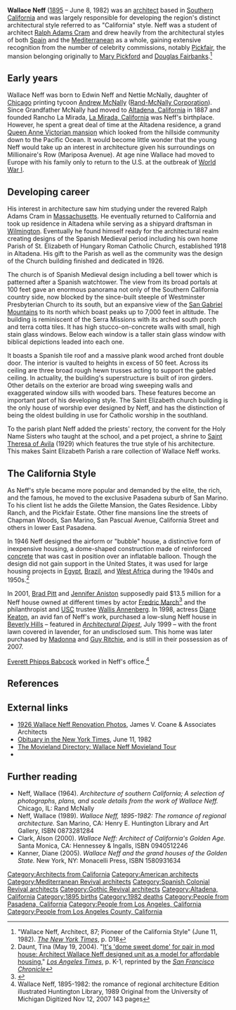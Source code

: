 '''Wallace Neff''' ([[1895]] &ndash; June 8, 1982) was an [[architect]] based in [[Southern California]] and was largely responsible for developing the region's distinct architectural style referred to as "California" style. Neff was a student of architect [[Ralph Adams Cram]] and drew heavily from the architectural styles of both [[Spain]] and the [[Mediterranean Sea|Mediterranean]] as a whole, gaining extensive recognition from the number of celebrity commissions, notably [[Pickfair]], the mansion belonging originally to [[Mary Pickford]] and [[Douglas Fairbanks]].<ref>"Wallace Neff, Architect, 87; Pioneer of the California Style" (June 11, 1982). ''[[The New York Times]]'', p. D18</ref>

==Early years==

Wallace Neff was born to Edwin Neff and Nettie McNally, daughter of [[Chicago]] printing tycoon [[Andrew McNally]] ([[Rand McNally|Rand-McNally Corporation]]). Since Grandfather McNally had moved to [[Altadena, California]] in 1887 and founded Rancho La Mirada, [[La Mirada, California]] was Neff's birthplace. However, he spent a great deal of time at the Altadena residence, a grand [[Andrew McNally House|Queen Anne Victorian mansion]] which looked from the hillside community down to the Pacific Ocean. It would become little wonder that the young Neff would take up an interest in architecture given his surroundings on Millionaire's Row (Mariposa Avenue). At age nine Wallace had moved to Europe with his family only to return to the U.S. at the outbreak of [[World War I]].

==Developing career==

His interest in architecture saw him studying under the revered Ralph Adams Cram in [[Massachusetts]]. He eventually returned to California and took up residence in Altadena while serving as a shipyard draftsman in [[Wilmington, Los Angeles, California|Wilmington]]. Eventually he found himself ready for the architectural realm creating designs of the Spanish Medieval period including his own home Parish of St. Elizabeth of Hungary Roman Catholic Church, established 1918 in Altadena. His gift to the Parish as well as the community was the design of the Church building finished and dedicated in 1926.

The church is of Spanish Medieval design including a bell tower which is patterned after a Spanish watchtower. The view from its broad portals at 100 feet gave an enormous panorama not only of the Southern California country side, now blocked by the since-built steeple of Westminster Presbyterian Church to its south, but an expansive view of the [[San Gabriel Mountains]] to its north which boast peaks up to 7,000 feet in altitude. The building is reminiscent of the Serra Missions with its arched south porch and terra cotta tiles. It has high stucco-on-concrete walls with small, high stain glass windows. Below each window is a taller stain glass window with biblical depictions leaded into each one.

It boasts a Spanish tile roof and a massive plank wood arched front double door. The interior is vaulted to heights in excess of 50 feet. Across its ceiling are three broad rough hewn trusses acting to support the gabled ceiling. In actuality, the building's superstructure is built of iron girders. Other details on the exterior are broad wing sweeping walls and exaggerated window sills with wooded bars. These features become an important part of his developing style. The Saint Elizabeth church building is the only house of worship ever designed by Neff, and has the distinction of being the oldest building in use for Catholic worship in the southland.

To the parish plant Neff added the priests' rectory, the convent for the Holy Name Sisters who taught at the school, and a pet project, a shrine to [[Saint Theresa of Avila]] (1929) which features the true style of his architecture. This makes Saint Elizabeth Parish a rare collection of Wallace Neff works.

==The California Style==

As Neff's style became more popular and demanded by the elite, the rich, and the famous, he moved to the exclusive Pasadena suburb of San Marino. To his client list he adds the Gilette Mansion, the Gates Residence. Libby Ranch, and the Pickfair Estate. Other fine mansions line the streets of Chapman Woods, San Marino, San Pascual Avenue, California Street and others in lower East Pasadena.

In 1946 Neff designed the airform or "bubble" house, a distinctive form of inexpensive housing, a dome-shaped construction made of reinforced [[concrete]] that was cast in position over an inflatable balloon. Though the design did not gain support in the United States, it was used for large housing projects in [[Egypt]], [[Brazil]], and [[West Africa]] during the 1940s and 1950s.<ref>Daunt, Tina (May 19, 2004). "[http://www.sfgate.com/cgi-bin/article.cgi?f=/c/a/2004/05/19/HOGAU6MV5H1.DTL It's 'dome sweet dome' for pair in mod house: Architect Wallace Neff designed unit as a model for affordable housing]," ''[[Los Angeles Times]]'', p. K-1, reprinted by the ''[[San Francisco Chronicle]]''</ref>

In 2001, [[Brad Pitt]] and [[Jennifer Aniston]] supposedly paid $13.5 million for a Neff house owned at different times by actor [[Fredric March]]<ref>{{cite news
|author=Ryon, Ruth
|title=A Neff, but enough is enough
|date=Oct. 2, 2005
|work=[[Los Angeles Times]]
|url=http://articles.latimes.com/2005/oct/02/realestate/re-hotprop2
|accessdate=2009-01-09
}}</ref> and the philanthropist and [[University of Southern California|USC]] trustee [[Wallis Annenberg]].  In 1998, actress [[Diane Keaton]], an avid fan of Neff's work, purchased a low-slung Neff house in [[Beverly Hills]] &ndash; featured in ''[[Architectural Digest]]'', July 1999 &ndash; with the front lawn covered in lavender, for an undisclosed sum.  This home was later purchased by [[Madonna (entertainer)|Madonna]] and [[Guy Ritchie]], and is still in their possession as of 2007.

[[Everett Phipps Babcock]] worked in Neff's office.<ref>Wallace Neff, 1895-1982: the romance of regional architecture Edition illustrated Huntington Library, 1989 Original from the University of Michigan Digitized Nov 12, 2007  143 pages</ref>

==References==
<references />

==External links==
*[http://www.jvca.com/architect/historic_renovation_wallace_neff_residence_pasadena_1926.htm 1926 Wallace Neff Renovation Photos], James V. Coane & Associates Architects
*[http://query.nytimes.com/gst/fullpage.html?res=9E05E1DF163BF932A25755C0A964948260&sec=&spon=&partner=permalink&exprod=permalink Obituary in the New York Times], June 11, 1982
*[http://www.movielanddirectory.com/star.cfm?star=327750 The Movieland Directory: Wallace Neff Movieland Tour]
*{{Find a Grave|12412923}}

==Further reading==
*Neff, Wallace (1964). ''Architecture of southern California; A selection of photographs, plans, and scale details from the work of Wallace Neff.'' Chicago, IL: Rand McNally
*Neff, Wallace (1989). ''Wallace Neff, 1895-1982: The romance of regional architecture.'' San Marino, CA: Henry E. Huntington Library and Art Gallery, ISBN 0873281284
*Clark, Alson (2000). ''Wallace Neff: Architect of California's Golden Age.'' Santa Monica, CA: Hennessey & Ingalls, ISBN 0940512246
*Kanner, Diane (2005). ''Wallace Neff and the grand houses of the Golden State.'' New York, NY: Monacelli Press, ISBN 1580931634

{{Persondata <!-- Metadata: see [[Wikipedia:Persondata]]. -->
| NAME              = Neff, Wallace
| ALTERNATIVE NAMES =
| SHORT DESCRIPTION =
| DATE OF BIRTH     = 1895
| PLACE OF BIRTH    =
| DATE OF DEATH     = June 8, 1982
| PLACE OF DEATH    =
}}
{{DEFAULTSORT:Neff, Wallace}}
[[Category:Architects from California]]
[[Category:American architects]]
[[Category:Mediterranean Revival architects]]
[[Category:Spanish Colonial Revival architects]]
[[Category:Gothic Revival architects]]
[[Category:Altadena, California]]
[[Category:1895 births]]
[[Category:1982 deaths]]
[[Category:People from Pasadena, California]]
[[Category:People from Los Angeles, California]]
[[Category:People from Los Angeles County, California]]

